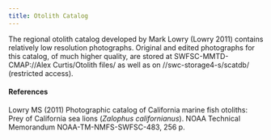 ```yaml
---
title: Otolith Catalog
---
```


The regional otolith catalog developed by Mark Lowry (Lowry 2011) contains 
relatively low resolution photographs. Original and edited photographs for this 
catalog, of much higher quality, are stored at
SWFSC-MMTD-CMAP://Alex Curtis/Otolith files/ as well as on //swc-storage4-s/scatdb/
(restricted access).

#### References
Lowry MS (2011) Photographic catalog of California marine fish otoliths: Prey of 
California sea lions (<i>Zalophus californianus</i>). NOAA Technical Memorandum 
NOAA-TM-NMFS-SWFSC-483, 256 p.
